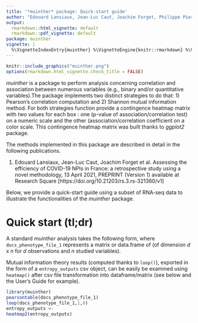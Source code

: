 ```yaml
---
title: '*muinther* package: Quick-start guide'
author: "Edouard Lansiaux, Jean-Luc Caut, Joachim Forget, Philippe Pierre Pébaÿ"
output:
  rmarkdown::html_vignette: default
  rmarkdown::pdf_vignette: default
package: muinther
vignette: |
  %\VignetteIndexEntry{muinther} %\VignetteEngine{knitr::rmarkdown} %\VignetteEncoding{UTF-8}
---
```


```r
knitr::include_graphics("muinther.png")
options(rmarkdown.html_vignette.check_title = FALSE)
```


*muinther* is a package to perform analysis concerning correlation and association between numerous variables (e.g., binary and/or quantitative variables).The package implements two distinct strategies to do that:
1) Pearson's correlation computation and 2) Shannon mutual information method. For both strategies function provide a contingence heatmap matrix with two values for each box : one (p-value of association/correlation test) on a numeric scale and the other (association/correlation coefficient on a color scale. This contingence heatmap matrix was built thanks to *ggplot2* package.


The methods implemented in this package are described in detail in the following publications.

1. Edouard Lansiaux, Jean-Luc Caut, Joachim Forget et al. Assessing the efficiency of COVID-19 NPIs in France: a retrospective study using a novel methodology, 13 April 2021, PREPRINT (Version 1) available at Research Square [https://doi.org/10.21203/rs.3.rs-321360/v1]

Below, we provide a quick-start guide using a subset of RNA-seq data to illustrate the functionalities of the *muinther* package.

# Quick start (tl;dr)

A standard *muinther* analysis takes the following form, where `docs_phenotype_file_1` represents a matrix or data.frame of (of dimension *d* x *n* for *d* observations and *n* studied variables).



Mutual information theory results (computed thanks to `loop()`), exported in the form of a `entropy_outputs` csv object, can be easily be examined using `heatmap()` after csv file transformation into dataframe/matrix (see below and the User's Guide for example).

```r
library(muinther)
pearsontable(docs_phenotype_file_1)
loop(docs_phenotype_file_1,1,8)
entropy_outputs <- 
heatmap2(entropy_outputs)
```
